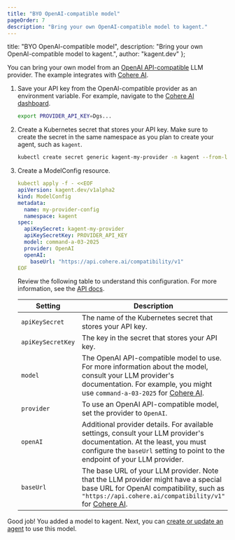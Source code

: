 ```yaml
---
title: "BYO OpenAI-compatible model"
pageOrder: 7
description: "Bring your own OpenAI-compatible model to kagent."
---
```


  title: "BYO OpenAI-compatible model",
  description: "Bring your own OpenAI-compatible model to kagent.",
  author: "kagent.dev"
};

You can bring your own model from an [OpenAI API-compatible](https://platform.openai.com/docs/api-reference/introduction) LLM provider. The example integrates with [Cohere AI](https://cohere.com/).

1. Save your API key from the OpenAI-compatible provider as an environment variable. For example, navigate to the [Cohere AI dashboard](https://dashboard.cohere.com/api-keys).

   ```bash
   export PROVIDER_API_KEY=Dgs...
   ```

2. Create a Kubernetes secret that stores your API key. Make sure to create the secret in the same namespace as you plan to create your agent, such as `kagent`.

   ```bash
   kubectl create secret generic kagent-my-provider -n kagent --from-literal PROVIDER_API_KEY=$PROVIDER_API_KEY
   ```

3. Create a ModelConfig resource.

   ```yaml
   kubectl apply -f - <<EOF
   apiVersion: kagent.dev/v1alpha2
   kind: ModelConfig
   metadata:
     name: my-provider-config
     namespace: kagent
   spec:
     apiKeySecret: kagent-my-provider
     apiKeySecretKey: PROVIDER_API_KEY
     model: command-a-03-2025
     provider: OpenAI
     openAI:
       baseUrl: "https://api.cohere.ai/compatibility/v1"
   EOF
   ```

   Review the following table to understand this configuration. For more information, see the [API docs](https://kagent.dev/docs/kagent/resources/api-ref#openaiconfig).

   | Setting | Description |
   | --- | --- |
   | `apiKeySecret` | The name of the Kubernetes secret that stores your API key. |
   | `apiKeySecretKey` | The key in the secret that stores your API key. |
   | `model` | The OpenAI API-compatible model to use. For more information about the model, consult your LLM provider's documentation. For example, you might use `command-a-03-2025` for [Cohere AI](https://docs.cohere.com/v1/docs/models). |
   | `provider` | To use an OpenAI API-compatible model, set the provider to `OpenAI`. |
   | `openAI` | Additional provider details. For available settings, consult your LLM provider's documentation. At the least, you must configure the `baseUrl` setting to point to the endpoint of your LLM provider. |
   | `baseUrl` | The base URL of your LLM provider. Note that the LLM provider might have a special base URL for OpenAI compatibility, such as `"https://api.cohere.ai/compatibility/v1"` for [Cohere AI](https://cohere.com/). |

Good job! You added a model to kagent. Next, you can [create or update an agent](https://kagent.dev/docs/kagent/getting-started/first-agent) to use this model.

